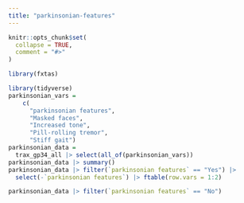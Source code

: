 ```yaml
---
title: "parkinsonian-features"
---
```


```r
knitr::opts_chunk$set(
  collapse = TRUE,
  comment = "#>"
)
```

```r
library(fxtas)
```

```r
library(tidyverse)
parkinsonian_vars =
    c(
      "parkinsonian features",
      "Masked faces",
      "Increased tone",
      "Pill-rolling tremor",
      "Stiff gait")
parkinsonian_data = 
  trax_gp34_all |> select(all_of(parkinsonian_vars))
parkinsonian_data |> summary()
parkinsonian_data |> filter(`parkinsonian features` == "Yes") |> 
  select(-`parkinsonian features`) |> ftable(row.vars = 1:2)

parkinsonian_data |> filter(`parkinsonian features` == "No")
```

